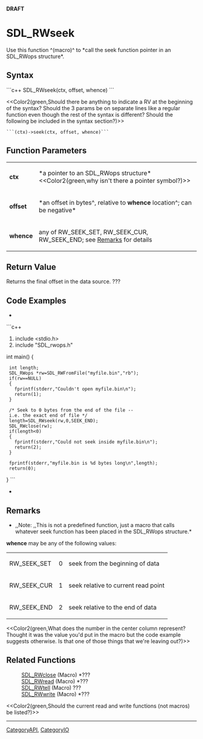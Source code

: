 <!-- pragma section-numbers off -->
<!-- pragma disable-camelcase -->
'''DRAFT'''

= SDL_RWseek =
Use this function ^(macro)^ to *call the seek function pointer in an SDL_RWops structure*.


== Syntax ==
```c++
SDL_RWseek(ctx, offset, whence)
```

<<Color2(green,Should there be anything to indicate a RV at the beginning of the syntax?  Should the 3 params be on separate lines like a regular function even though the rest of the syntax is different?  Should the following be included in the syntax section?)>>
 ```(ctx)->seek(ctx, offset, whence)```

== Function Parameters ==
{|
|'''ctx'''
|*a pointer to an SDL_RWops structure* <<Color2(green,why isn't there a pointer symbol?)>>
|-
|'''offset'''
|*an offset in bytes^, relative to '''whence''' location^; can be negative*
|-
|'''whence'''
|any of RW_SEEK_SET, RW_SEEK_CUR, RW_SEEK_END; see [[#whence|Remarks]] for details
|}

== Return Value ==
Returns the final offset in the data source. ???

== Code Examples ==
*
```c++
#include <stdio.h>
#include "SDL_rwops.h"

int main()
{
  int length;
  SDL_RWops *rw=SDL_RWFromFile("myfile.bin","rb");
  if(rw==NULL)
  {
    fprintf(stderr,"Couldn't open myfile.bin\n");
    return(1);
  }

  /* Seek to 0 bytes from the end of the file -- i.e. the exact end of file */
  length=SDL_RWseek(rw,0,SEEK_END);
  SDL_RWclose(rw);
  if(length<0)
  {
    fprintf(stderr,"Could not seek inside myfile.bin\n");
    return(2);
  }

  fprintf(stderr,"myfile.bin is %d bytes long\n",length);
  return(0);
}
```
*

== Remarks ==
*,,Note: ,,This is not a predefined function, just a macro that calls whatever seek function has been placed in the SDL_RWops structure.*

<span id="whence"></span>'''whence''' may be any of the following values:
{|
|RW_SEEK_SET
|0
|seek from the beginning of data
|-
|RW_SEEK_CUR
|1
|seek relative to current read point
|-
|RW_SEEK_END
|2
|seek relative to the end of data
|}

<<Color2(green,What does the number in the center column represent?  Thought it was the value you'd put in the macro but the code example suggests otherwise.  Is that one of those things that we're leaving out?)>>

== Related Functions ==
:[[SDL_RWclose]] (Macro) *???
:[[SDL_RWread]] (Macro) *???
:[[SDL_RWtell]] (Macro) ???
:[[SDL_RWwrite]] (Macro) *???

<<Color2(green,Should the current read and write functions (not macros) be listed?)>>

----
[[CategoryAPI]], [[CategoryIO]]
